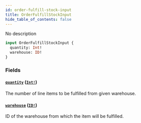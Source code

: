 ```yaml
---
id: order-fulfill-stock-input
title: OrderFulfillStockInput
hide_table_of_contents: false
---
```


No description

```graphql
input OrderFulfillStockInput {
  quantity: Int!
  warehouse: ID!
}
```

### Fields

#### [`quantity`](#) ([`Int!`](../../../developer/api-reference/scalars/int))

The number of line items to be fulfilled from given warehouse.

#### [`warehouse`](#) ([`ID!`](../../../developer/api-reference/scalars/id))

ID of the warehouse from which the item will be fulfilled.
